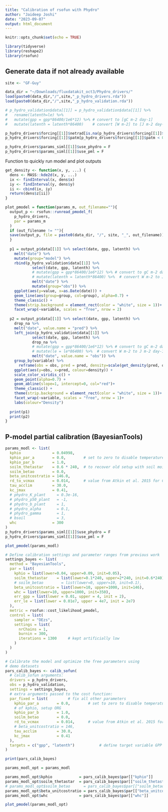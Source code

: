 ```yaml
---
title: "Calibration of rsofun with Phydro"
author: "Jaideep Joshi"
date: "2023-09-07"
output: html_document
---
```


```r
knitr::opts_chunk$set(echo = TRUE)
```

```r
library(tidyverse)
library(reshape2)
library(rsofun)
```

## Generate data if not already available

```r
site <- "GF-Guy"
```

```r
data_dir = "~/Downloads/fluxdatakit_oct3/Phydro_drivers/"
load(paste0(data_dir,"/",site,"_p_hydro_drivers.rda"))
load(paste0(data_dir,"/",site,"_p_hydro_validation.rda"))

# p_hydro_validation$data[[1]] = p_hydro_validation$data[[1]] %>% 
#   rename(latenth=le) %>% 
#   mutate(gpp = gpp*86400/1e6*12) %>% # convert to [gC m-2 day-1]
#   mutate(latenth = latenth*86400)    # convert [W m-2] to [J m-2 day-1]

p_hydro_drivers$forcing[[1]]$netrad[is.na(p_hydro_drivers$forcing[[1]]$netrad)] = 0
p_hydro_drivers$forcing[[1]]$patm[p_hydro_drivers$forcing[[1]]$patm < 0] = 1.0135e5

p_hydro_drivers$params_siml[[1]]$use_phydro = F
p_hydro_drivers$params_siml[[1]]$use_pml = F

```

Function to quickly run model and plot outputs

```r
get_density <- function(x, y, ...) {
  dens <- MASS::kde2d(x, y, ...)
  ix <- findInterval(x, dens$x)
  iy <- findInterval(y, dens$y)
  ii <- cbind(ix, iy)
  return(dens$z[ii])
}

plot_pmodel = function(params_m, out_filename=""){
  output_p <- rsofun::runread_pmodel_f(
    p_hydro_drivers,
    par = params_m
  )
  if (out_filename != ""){
  save(output_p, file = paste0(data_dir, "/", site, "_", out_filename))
  }
  
  p1 = output_p$data[[1]] %>% select(date, gpp, latenth) %>% 
    melt("date") %>% 
    mutate(group="model") %>% 
    rbind(p_hydro_validation$data[[1]] %>% 
            select(date, gpp, latenth) %>%
            # mutate(gpp = gpp*86400/1e6*12) %>% # convert to gC m-2 day-1
            # mutate(latenth = latenth*86400) %>%  # convert W m-2 to J m-2 day-1 
            melt("date") %>% 
            mutate(group="obs")) %>% 
    ggplot(aes(y=value, x=as.Date(date))) +
    geom_line(aes(group=group, col=group), alpha=0.7) +
    theme_classic() +
    theme(strip.background = element_rect(color = "white", size = 1))+
    facet_wrap(~variable, scales = "free", nrow = 2)
  
  p2 = output_p$data[[1]] %>% select(date, gpp, latenth) %>% 
    drop_na %>% 
    melt("date", value.name = "pred") %>% 
    left_join(p_hydro_validation$data[[1]] %>% 
            select(date, gpp, latenth) %>%
            drop_na %>% 
            # mutate(gpp = gpp*86400/1e6*12) %>% # convert to gC m-2 day-1
            # mutate(le = le*86400) %>%  # convert W m-2 to J m-2 day-1 
            melt("date", value.name = "obs")) %>% 
    group_by(variable) %>% 
      reframe(obs = obs, pred = pred, density=scale(get_density(pred, obs,n=100))) %>%  
    ggplot(aes(y=obs, x=pred, colour=density)) +
    scale_color_viridis_c() +
    geom_point(alpha=0.7) +
    geom_abline(slope=1, intercept=0, col="red")+
    theme_classic() +
    theme(strip.background = element_rect(color = "white", size = 1))+
    facet_wrap(~variable, scales = "free", nrow = 1)+
    labs(colour="Density")
  
  print(p1)
  print(p2)
}

```


## P-model partial calibration (BayesianTools)

```r
params_modl <- list(
  kphio              = 0.04998,    
  kphio_par_a        = 0.0,        # set to zero to disable temperature-dependence of kphio
  kphio_par_b        = 1.0,
  soilm_thetastar    = 0.6 * 240,  # to recover old setup with soil moisture stress
  soilm_betao        = 0.0,
  beta_unitcostratio = 146.0,
  rd_to_vcmax        = 0.014,      # value from Atkin et al. 2015 for C3 herbaceous
  tau_acclim         = 30.0,
  kc_jmax            = 0.41,
  # phydro_K_plant     = 0.3e-16,
  # phydro_p50_plant   = -1,
  # phydro_b_plant     = 1,
  # phydro_alpha       = 0.1,
  # phydro_gamma       = 1,
  # bsoil              = 3,
  whc                = 300
)
p_hydro_drivers$params_siml[[1]]$use_phydro = F
p_hydro_drivers$params_siml[[1]]$use_pml = F

plot_pmodel(params_modl)
```

```r
# Define calibration settings and parameter ranges from previous work
settings_bayes <- list(
  method = "BayesianTools",
  par = list(
    kphio = list(lower=0.04, upper=0.09, init=0.05),
    soilm_thetastar    = list(lower=0.1*240, upper=2*240, init=0.6*240),
    # soilm_betao        = list(lower=0, upper=10, init=0.1),
    beta_unitcostratio = list(lower=10, upper=1000, init=146),
    whc = list(lower=10, upper=1000, init=350),
    err_gpp = list(lower = 0.01, upper = 4, init = 2),
    err_le = list(lower = 0.01e7, upper = 4e7, init = 2e7)
  ),
  metric = rsofun::cost_likelihood_pmodel,
  control = list(
    sampler = "DEzs",
    settings = list(
      nrChains = 1,
      burnin = 300,        
      iterations = 1300     # kept artificially low
    )
  )
)

# Calibrate the model and optimize the free parameters using
# demo datasets
pars_calib_bayes <- calib_sofun(
  # calib_sofun arguments:
  drivers = p_hydro_drivers,  
  obs = p_hydro_validation,
  settings = settings_bayes,
  # extra arguments passed to the cost function:
  par_fixed = list(         # fix all other parameters
    kphio_par_a        = 0.0,        # set to zero to disable temperature-dependence 
    # of kphio, setup ORG
    kphio_par_b        = 1.0,
    soilm_betao        = 0.0,
    rd_to_vcmax        = 0.014,      # value from Atkin et al. 2015 for C3 herbaceous
    # beta_unitcostratio = 146,
    tau_acclim         = 30.0,
    kc_jmax            = 0.41
  ),
  targets = c("gpp", "latenth")           # define target variable GPP
)

print(pars_calib_bayes)

params_modl_opt = params_modl

params_modl_opt$kphio            = pars_calib_bayes$par[["kphio"]]
params_modl_opt$soilm_thetastar  = pars_calib_bayes$par[["soilm_thetastar"]]
# params_modl_opt$soilm_betao      = pars_calib_bayes$par[["soilm_betao"]]
params_modl_opt$beta_unitcostratio = pars_calib_bayes$par[["beta_unitcostratio"]]
params_modl_opt$whc              = pars_calib_bayes$par[["whc"]]

plot_pmodel(params_modl_opt)

```


<!-- ## P-model full calibration (BayesianTools) -->

<!-- ```{r} -->
<!-- params_modl <- list( -->
<!--   kphio              = 0.089, # 0.11, #0.04998,     -->
<!--   kphio_par_a        = 0.0,        # set to zero to disable temperature-dependence of kphio -->
<!--   kphio_par_b        = 1.0, -->
<!--   soilm_thetastar    = 0.6 * 240,  # to recover old setup with soil moisture stress -->
<!--   soilm_betao        = 0.0, -->
<!--   beta_unitcostratio = 146.0, -->
<!--   rd_to_vcmax        = 0.014,      # value from Atkin et al. 2015 for C3 herbaceous -->
<!--   tau_acclim         = 30.0, -->
<!--   kc_jmax            = 0.41, -->
<!--   # phydro_K_plant     = 0.3e-16, -->
<!--   # phydro_p50_plant   = -1, -->
<!--   # phydro_b_plant     = 1, -->
<!--   # phydro_alpha       = 0.1, -->
<!--   # phydro_gamma       = 1, -->
<!--   # bsoil              = 3, -->
<!--   whc                = 90 -->
<!-- ) -->
<!-- p_hydro_drivers$params_siml[[1]]$use_phydro = F -->
<!-- p_hydro_drivers$params_siml[[1]]$use_pml = F -->

<!-- # Define calibration settings and parameter ranges from previous work -->
<!-- settings_bayes <- list( -->
<!--   method = "BayesianTools", -->
<!--   par = list( -->
<!--     kphio = list(lower=0.04, upper=0.09, init=0.05), -->
<!--     whc = list(lower=10, upper=1000, init=500), -->
<!--     soilm_thetastar    = list(lower=10, upper=1000, init=0.6*240), -->
<!--     # beta_unitcostratio = list(lower=10, upper=1000, init=146), -->
<!--     err_gpp = list(lower = 0.01, upper = 4, init = 2), -->
<!--     err_le = list(lower = 0.01e7, upper = 4e7, init = 2e7) -->
<!--   ), -->
<!--   metric = rsofun::cost_likelihood_pmodel, -->
<!--   control = list( -->
<!--     sampler = "DEzs", -->
<!--     settings = list( -->
<!--       nrChains = 1, -->
<!--       burnin = 1000,         -->
<!--       iterations = 1300     # kept artificially low -->
<!--     ) -->
<!--   ) -->
<!-- ) -->

<!-- # Calibrate the model and optimize the free parameters using -->
<!-- # demo datasets -->
<!-- pars_calib_bayes <- calib_sofun( -->
<!--   # calib_sofun arguments: -->
<!--   drivers = p_hydro_drivers,   -->
<!--   obs = p_hydro_validation, -->
<!--   settings = settings_bayes, -->
<!--   # extra arguments passed to the cost function: -->
<!--   par_fixed = list(         # fix all other parameters -->
<!--     kphio_par_a        = 0.0,        # set to zero to disable temperature-dependence  -->
<!--     # of kphio, setup ORG -->
<!--     kphio_par_b        = 1.0, -->
<!--     soilm_betao        = 0.0, -->
<!--     rd_to_vcmax        = 0.014,      # value from Atkin et al. 2015 for C3 herbaceous -->
<!--     beta_unitcostratio = 146, -->
<!--     tau_acclim         = 30.0, -->
<!--     kc_jmax            = 0.41 -->
<!--   ), -->
<!--   targets = c("gpp", "latenth")           # define target variable GPP -->
<!-- ) -->

<!-- print(pars_calib_bayes) -->

<!-- params_modl_opt = params_modl -->

<!-- params_modl_opt$kphio            = pars_calib_bayes$par[["kphio"]] -->
<!-- params_modl_opt$whc              = pars_calib_bayes$par[["whc"]] -->
<!-- params_modl_opt$soilm_thetastar  = pars_calib_bayes$par[["soilm_thetastar"]] -->
<!-- # params_modl_opt$beta_unitcostratio = pars_calib_bayes$par[["beta_unitcostratio"]] -->

<!-- plot_pmodel(params_modl_opt, "p_model_output.rda") -->

<!-- ``` -->
